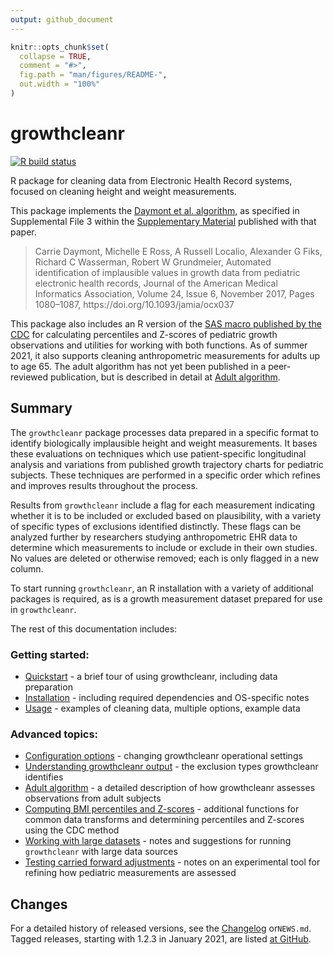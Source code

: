 ```yaml
---
output: github_document
---
```


<!-- README.md is generated from README.Rmd. Please edit that file -->

```r
knitr::opts_chunk$set(
  collapse = TRUE,
  comment = "#>",
  fig.path = "man/figures/README-",
  out.width = "100%"
)
```

# growthcleanr

<!-- badges: start -->

[![R build status](https://github.com/carriedaymont/growthcleanr/workflows/R-CMD-check/badge.svg) ](https://github.com/carriedaymont/growthcleanr/actions)

<!-- badges: end -->

R package for cleaning data from Electronic Health Record systems, focused on
cleaning height and weight measurements.

<a name="cite"></a>
This package implements the
[Daymont et al. algorithm](https://academic.oup.com/jamia/article/24/6/1080/3767271),
as specified in Supplemental File 3 within the
[Supplementary Material](https://academic.oup.com/jamia/article/24/6/1080/3767271#97610899)
published with that paper.

> Carrie Daymont, Michelle E Ross, A Russell Localio, Alexander G Fiks, Richard
> C Wasserman, Robert W Grundmeier, Automated identification of implausible
> values in growth data from pediatric electronic health records, Journal of the
> American Medical Informatics Association, Volume 24, Issue 6, November 2017,
> Pages 1080–1087, https://doi.org/10.1093/jamia/ocx037

This package also includes an R version of the
[SAS macro published by the CDC](https://www.cdc.gov/nccdphp/dnpao/growthcharts/resources/sas.htm)
for calculating percentiles and Z-scores of pediatric growth observations and
utilities for working with both functions. As of summer 2021, it also supports
cleaning anthropometric measurements for adults up to age 65. The adult
algorithm has not yet been published in a peer-reviewed publication, but is
described in detail at [Adult algorithm](articles/adult-algorithm.html).

## Summary

The `growthcleanr` package processes data prepared in a specific format to identify
biologically implausible height and weight measurements. It bases these evaluations on
techniques which use patient-specific longitudinal analysis and variations from
published growth trajectory charts for pediatric subjects. These techniques are
performed in a specific order which refines and improves results throughout the
process.

Results from `growthcleanr` include a flag for each measurement indicating whether it
is to be included or excluded based on plausibility, with a variety of specific types
of exclusions identified distinctly. These flags can be analyzed further by researchers
studying anthropometric EHR data to determine which measurements to include or exclude
in their own studies. No values are deleted or otherwise removed; each is only flagged
in a new column.

To start running `growthcleanr`, an R installation with a variety of additional
packages is required, as is a growth measurement dataset prepared for use in
`growthcleanr`.

The rest of this documentation includes:

### Getting started:

- [Quickstart](articles/quickstart.html) - a brief tour of using growthcleanr,
  including data preparation
- [Installation](articles/installation.html) - including required dependencies and
  OS-specific notes
- [Usage](articles/usage.html) - examples of cleaning data, multiple options,
  example data

### Advanced topics:

- [Configuration options](articles/configuration.html) - changing growthcleanr operational
  settings
- [Understanding growthcleanr output](articles/output.html) - the exclusion
  types growthcleanr identifies
- [Adult algorithm](articles/adult-algorithm.html) - a detailed description of
  how growthcleanr assesses observations from adult subjects
- [Computing BMI percentiles and Z-scores](articles/utilities.html) - additional
  functions for common data transforms and determining percentiles and Z-scores
  using the CDC method
- [Working with large datasets](articles/large-data-sets.html) - notes and
  suggestions for running `growthcleanr` with large data sources
- [Testing carried forward adjustments](articles/adjust-carry-forward.html) -
  notes on an experimental tool for refining how pediatric measurements are assessed

## Changes

For a detailed history of released versions, see the
[Changelog](news/index.html) or`NEWS.md`. Tagged releases, starting with 1.2.3
in January 2021, are listed [at
GitHub](https://github.com/carriedaymont/growthcleanr/releases).
